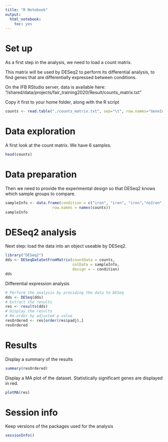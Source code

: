 ```yaml
---
title: "R Notebook"
output: 
  html_notebook: 
    toc: yes
---
```



# Set up

As a first step in the analysis, we need to load a count matrix.

This matrix will be used by DESeq2 to perform its differential analysis, to find genes that are differentially expressed between conditions.

On the IFB RStudio server, data is available here: "/shared/data/projects/fair_training2020/Result/counts_matrix.txt"

Copy it first to your home folder, along with the R script

```r
counts <- read.table("./counts_matrix.txt", sep="\t", row.names="GeneId", header=TRUE)
```

# Data exploration

A first look at the count matrix. We have 6 samples.

```r
head(counts)
```

# Data preparation

Then we need to provide the experimental design so that DESeq2 knows which sample groups to compare.

```r
sampleInfo <- data.frame(condition = c("iron", "iron", "iron","noIron", "noIron", "noIron"),
                     row.names = names(counts))
sampleInfo
```

# DESeq2 analysis

Next step: load the data into an object useable by DESeq2.

```r
library("DESeq2")
dds <- DESeqDataSetFromMatrix(countData = counts,
                              colData = sampleInfo,
                              design = ~ condition)
dds
```

Differential expression analysis

```r
# Perform the analysis by providing the data to DESeq
dds <- DESeq(dds)
# Extract the results
res <- results(dds)
# Display the results
# Re-order by adjusted p-value
resOrdered <- res[order(res$padj),]
resOrdered
```

# Results

Display a summary of the results

```r
summary(resOrdered)
```

Display a MA plot of the dataset. Statistically significant genes are displayed in red.

```r
plotMA(res)
```

# Session info

Keep versions of the packages used for the analysis

```r
sessionInfo()
```

